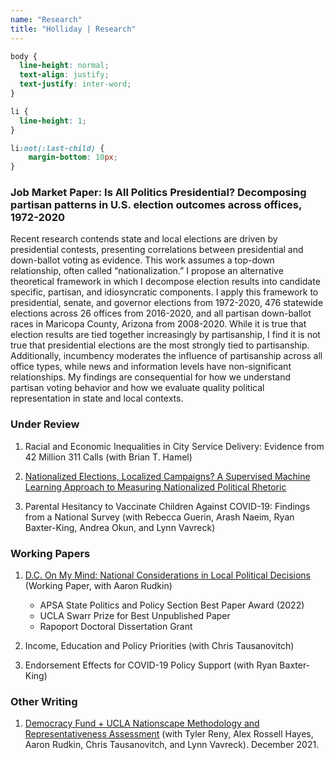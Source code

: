 ```yaml
---
name: "Research"
title: "Holliday | Research"
---
```


<style>
  .title{
    display: none;
  }
</style>

<link rel="stylesheet" href="styles.css" type="text/css">

```css
body {
  line-height: normal;
  text-align: justify;
  text-justify: inter-word;
}

li {
  line-height: 1;
}

li:not(:last-child) {
    margin-bottom: 10px;
}
```

### Job Market Paper: Is All Politics Presidential? Decomposing partisan patterns in U.S. election outcomes across offices, 1972-2020

Recent research contends state and local elections are driven by presidential contests, presenting correlations between presidential and down-ballot voting as evidence. This work assumes a top-down relationship, often called "nationalization." I propose an alternative theoretical framework in which I decompose election results into candidate specific, partisan, and idiosyncratic components. I apply this framework to presidential, senate, and governor elections from 1972-2020, 476 statewide elections across 26 offices from 2016-2020, and all partisan down-ballot races in Maricopa County, Arizona from 2008-2020. While it is true that election results are tied together increasingly by partisanship, I find it is not true that presidential elections are the most strongly tied to partisanship. Additionally, incumbency moderates the influence of partisanship across all office types, while news and information levels have non-significant relationships. My findings are consequential for how we understand partisan voting behavior and how we evaluate quality political representation in state and local contexts.

### Under Review

1. Racial and Economic Inequalities in City Service Delivery: Evidence from 42 Million 311 Calls (with Brian T. Hamel)

2. <a href="deholliday.github.io/pdfs/holliday_nationalizedrhetoric_09112022.pdf" target="_blank">Nationalized Elections, Localized Campaigns? A Supervised Machine Learning Approach to Measuring Nationalized Political Rhetoric</a>

3. Parental Hesitancy to Vaccinate Children Against COVID-19: Findings from a National Survey (with Rebecca Guerin, Arash Naeim, Ryan Baxter-King, Andrea Okun, and Lynn Vavreck)


### Working Papers

1. <a href="deholliday.github.io/pdfs/Holliday_Conjoint_Nationalization.pdf" target="_blank">D.C. On My Mind: National Considerations in Local Political Decisions</a> (Working Paper, with Aaron Rudkin)

    + APSA State Politics and Policy Section Best Paper Award (2022)
    + UCLA Swarr Prize for Best Unpublished Paper
    + Rapoport Doctoral Dissertation Grant

2. Income, Education and Policy Priorities (with Chris Tausanovitch)

3. Endorsement Effects for COVID-19 Policy Support (with Ryan Baxter-King)

### Other Writing

1. <a href="https://www.voterstudygroup.org/uploads/reports/Data/Nationscape-Methodology-Representative-Assessment-2021Dec.pdf" target="_blank">Democracy Fund + UCLA Nationscape Methodology and Representativeness Assessment</a> (with Tyler Reny, Alex Rossell Hayes, Aaron Rudkin, Chris Tausanovitch, and Lynn Vavreck). December 2021.